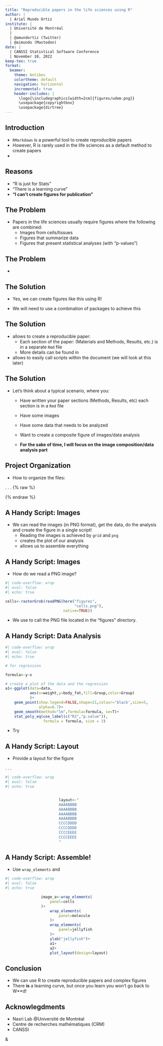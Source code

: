 ```yaml
---
title: "Reproducible papers in the life sciences using R"
author: |
  | Ariel Mundo Ortiz
institute: |
  | Université de Montréal
  |
  | @amundortiz (Twitter)
  | @aimundo (Mastodon)
date: |
  | CANSSI Statistical Software Conference
  | November 10, 2022
keep-tex: true
format: 
  beamer:
    theme: Antibes
    colortheme: default
    navigation: horizontal
    incremental: true
    header-includes: |
      \logo{\includegraphics[width=2cm]{figures/udem.png}}
      \usepackage{copyrightbox}
      \usepackage{dirtree}
---
```


## Introduction

- `RMarkdown` is a powerful tool to create reproducible papers
- However, R is rarely used in the life sciences as a default method to create papers
- \color{red}{Why?}

## Reasons

- "R is just for Stats"
- "There is a learning curve"
- **"I can't create figures for publication"**


## The Problem

- Papers in the life sciences usually require figures where the following are combined:
    - Images from cells/tissues
    - Figures that summarize data
    - Figures that present statistical analyses (with "p-values")
    
## The Problem

\begin{figure}
\centering
\caption{A typical figure}
\copyrightbox[b]{\includegraphics[width=2.5cm]{figures/figure.jpg}}
                {\tiny{Guerra et al.} \textit{Neoplasia} \textbf{2021}}
    \end{figure}

- \color{red}{Can figures like this be created using `RMarkdown`?}

## The Solution

- Yes, we can create figures like this using R!

- We will need to use a combination of packages to achieve this

\begin{figure}
\centering
\caption{The packages}
\includegraphics[width=6cm]{figures/R_packages.png}
\end{figure}

## The Solution

- \textcolor{green}{{bookdown}} allows to create a reproducible paper:
    - Each section of the paper: (Materials and Methods, Results, etc.) is in a separate `Rmd` file
    - More details can be found in \url{https://bookdown.org/} 
- \textcolor{green}{{here}} allows to easily call scripts within the document (we will look at this later)

## The Solution

- Let's think about a typical scenario, where you:
    - Have written your paper sections (Methods, Results, etc) each section is in a `Rmd` file
    - Have some images
    - Have some data that needs to be analyzed
    - Want to create a composite figure of images/data analysis
    
    - **For the sake of time, I will focus on the image composition/data analysis part**
    
## Project Organization

- How to organize the files:

. . .
{% raw %}

\dirtree{%
.1 Project.
.2 Data.
.3 csv files.
.2 Code.
.3 R Script(s).
.2 Figures.
.3 PNGs (or other image files).
.2 Manuscript.
.3 Rmd files (Sections).
}

{% endraw %}

## A Handy Script: Images

- We can read the images (in PNG format), get the data, do the analysis and create the figure in a single script!
    - Reading the images is achieved by `grid` and `png`
    - \textcolor{green}{{ggplot2}} creates the plot of our analysis
    - \textcolor{green}{{patchwork}} allows us to assemble everything
    
## A Handy Script: Images

- How do we read a PNG image?

\footnotesize

``` r
#| code-overflow: wrap
#| eval: false
#| echo: true

cells<-rasterGrob(readPNG(here("figures",
                               "cells.png"),
                          native=TRUE))

```
\normalsize

- We use \textcolor{green}{{here}} to call the PNG file located in the "figures" directory.

## A Handy Script: Data Analysis

\footnotesize

``` r
#| code-overflow: wrap
#| eval: false
#| echo: true

# for regression

formula<-y~x

# create a plot of the data and the regression
a1<-ggplot(data=data,
           aes(x=weight,y=body_fat,fill=Group,color=Group)
           )+
    geom_point(show.legend=FALSE,shape=21,colour='black',size=5,
               alpha=0.7)+
    geom_smooth(method="lm",formula=formula, se=T)+
    stat_poly_eq(use_label(c("R2","p.value")), 
                 formula = formula, size = 3)

```
\normalsize

- Try \textcolor{green}{{ggpmisc}}

## A Handy Script: Layout

- Provide a layout for the figure \url{https://patchwork.data-imaginist.com/articles/guides/layout.html}

. . .

\footnotesize

``` r
#| code-overflow: wrap
#| eval: false
#| echo: true


                        layout<-"
                        AAAABBBB
                        AAAABBBB
                        AAAABBBB
                        AAAABBBB
                        CCCCDDDD
                        CCCCDDDD
                        CCCCEEEE
                        CCCCEEEE
                        "
```

## A Handy Script: Assemble!

- Use `wrap_elements` and \textcolor{green}{{patchwork}}

\footnotesize

``` r
#| code-overflow: wrap
#| eval: false
#| echo: true

                image_a<-wrap_elements(
                    panel=cells
                )+
                    wrap_elements(
                        panel=molecule
                    )+
                    wrap_elements(
                        panel=jellyfish
                    )+
                    ylab("jellyfish")+
                    a1+
                    a2+
                    plot_layout(design=layout)
```
\normalsize

## Conclusion

- We can use R to create reproducible papers and complex figures
- There **is** a learning curve, but once you learn you won't go back to W**d!

## Acknowlegdments

- Nasri Lab @Université de Montréal
- Centre de recherches mathématiques (CRM)
- CANSSI

\vspace{0.01em}
\centering
        \includegraphics[width=3cm]{figures/espum.jpg}
         &
         \includegraphics[width=3cm]{figures/crm.png}
